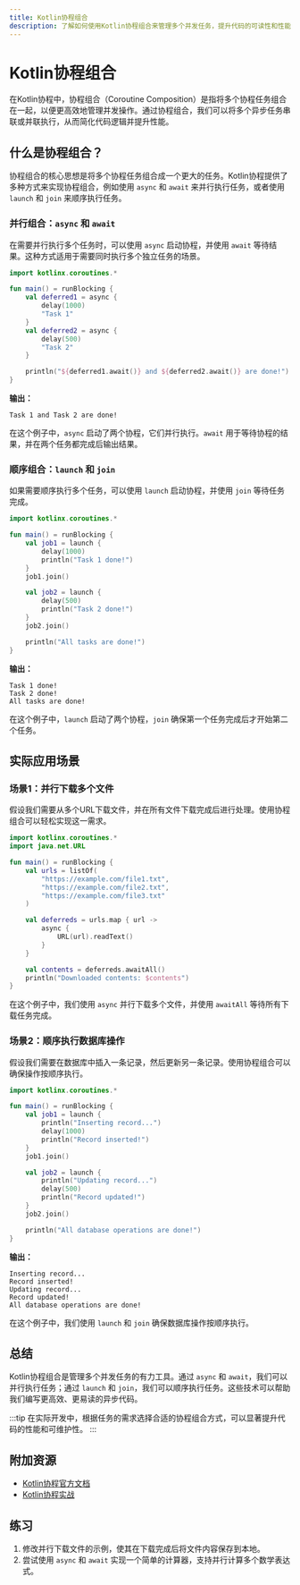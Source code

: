 ```yaml
---
title: Kotlin协程组合
description: 了解如何使用Kotlin协程组合来管理多个并发任务，提升代码的可读性和性能。
---
```


# Kotlin协程组合

在Kotlin协程中，协程组合（Coroutine Composition）是指将多个协程任务组合在一起，以便更高效地管理并发操作。通过协程组合，我们可以将多个异步任务串联或并联执行，从而简化代码逻辑并提升性能。

## 什么是协程组合？

协程组合的核心思想是将多个协程任务组合成一个更大的任务。Kotlin协程提供了多种方式来实现协程组合，例如使用 `async` 和 `await` 来并行执行任务，或者使用 `launch` 和 `join` 来顺序执行任务。

### 并行组合：`async` 和 `await`

在需要并行执行多个任务时，可以使用 `async` 启动协程，并使用 `await` 等待结果。这种方式适用于需要同时执行多个独立任务的场景。

```kotlin
import kotlinx.coroutines.*

fun main() = runBlocking {
    val deferred1 = async {
        delay(1000)
        "Task 1"
    }
    val deferred2 = async {
        delay(500)
        "Task 2"
    }

    println("${deferred1.await()} and ${deferred2.await()} are done!")
}
```

**输出：**
```
Task 1 and Task 2 are done!
```

在这个例子中，`async` 启动了两个协程，它们并行执行。`await` 用于等待协程的结果，并在两个任务都完成后输出结果。

### 顺序组合：`launch` 和 `join`

如果需要顺序执行多个任务，可以使用 `launch` 启动协程，并使用 `join` 等待任务完成。

```kotlin
import kotlinx.coroutines.*

fun main() = runBlocking {
    val job1 = launch {
        delay(1000)
        println("Task 1 done!")
    }
    job1.join()

    val job2 = launch {
        delay(500)
        println("Task 2 done!")
    }
    job2.join()

    println("All tasks are done!")
}
```

**输出：**
```
Task 1 done!
Task 2 done!
All tasks are done!
```

在这个例子中，`launch` 启动了两个协程，`join` 确保第一个任务完成后才开始第二个任务。

## 实际应用场景

### 场景1：并行下载多个文件

假设我们需要从多个URL下载文件，并在所有文件下载完成后进行处理。使用协程组合可以轻松实现这一需求。

```kotlin
import kotlinx.coroutines.*
import java.net.URL

fun main() = runBlocking {
    val urls = listOf(
        "https://example.com/file1.txt",
        "https://example.com/file2.txt",
        "https://example.com/file3.txt"
    )

    val deferreds = urls.map { url ->
        async {
            URL(url).readText()
        }
    }

    val contents = deferreds.awaitAll()
    println("Downloaded contents: $contents")
}
```

在这个例子中，我们使用 `async` 并行下载多个文件，并使用 `awaitAll` 等待所有下载任务完成。

### 场景2：顺序执行数据库操作

假设我们需要在数据库中插入一条记录，然后更新另一条记录。使用协程组合可以确保操作按顺序执行。

```kotlin
import kotlinx.coroutines.*

fun main() = runBlocking {
    val job1 = launch {
        println("Inserting record...")
        delay(1000)
        println("Record inserted!")
    }
    job1.join()

    val job2 = launch {
        println("Updating record...")
        delay(500)
        println("Record updated!")
    }
    job2.join()

    println("All database operations are done!")
}
```

**输出：**
```
Inserting record...
Record inserted!
Updating record...
Record updated!
All database operations are done!
```

在这个例子中，我们使用 `launch` 和 `join` 确保数据库操作按顺序执行。

## 总结

Kotlin协程组合是管理多个并发任务的有力工具。通过 `async` 和 `await`，我们可以并行执行任务；通过 `launch` 和 `join`，我们可以顺序执行任务。这些技术可以帮助我们编写更高效、更易读的异步代码。

:::tip
在实际开发中，根据任务的需求选择合适的协程组合方式，可以显著提升代码的性能和可维护性。
:::

## 附加资源

- [Kotlin协程官方文档](https://kotlinlang.org/docs/coroutines-guide.html)
- [Kotlin协程实战](https://play.kotlinlang.org/hands-on/Introduction%20to%20Coroutines%20and%20Channels)

## 练习

1. 修改并行下载文件的示例，使其在下载完成后将文件内容保存到本地。
2. 尝试使用 `async` 和 `await` 实现一个简单的计算器，支持并行计算多个数学表达式。
